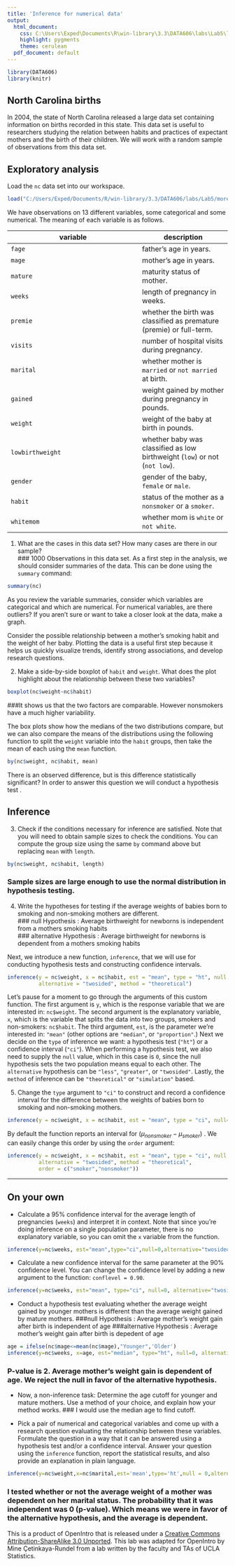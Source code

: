 ---
title: 'Inference for numerical data'
output:
  html_document:
    css: C:\Users\Exped\Documents\R\win-library\3.3\DATA606\labs\Lab5\lab.css
    highlight: pygments
    theme: cerulean
  pdf_document: default
---
```{r echo=FALSE}
library(DATA606)
library(knitr)
```
## North Carolina births

In 2004, the state of North Carolina released a large data set containing 
information on births recorded in this state. This data set is useful to 
researchers studying the relation between habits and practices of expectant 
mothers and the birth of their children. We will work with a random sample of 
observations from this data set.

## Exploratory analysis

Load the `nc` data set into our workspace.

```{r load-data, eval=TRUE}
load("C:/Users/Exped/Documents/R/win-library/3.3/DATA606/labs/Lab5/more/nc.RData")
```

We have observations on 13 different variables, some categorical and some 
numerical. The meaning of each variable is as follows.

variable         | description
---------------- | -----------
`fage`           | father's age in years.
`mage`           | mother's age in years.
`mature`         | maturity status of mother.
`weeks`          | length of pregnancy in weeks.
`premie`         | whether the birth was classified as premature (premie) or full-term.
`visits`         | number of hospital visits during pregnancy.
`marital`        | whether mother is `married` or `not married` at birth.
`gained`         | weight gained by mother during pregnancy in pounds.
`weight`         | weight of the baby at birth in pounds.
`lowbirthweight` | whether baby was classified as low birthweight (`low`) or not (`not low`).
`gender`         | gender of the baby, `female` or `male`.
`habit`          | status of the mother as a `nonsmoker` or a `smoker`.
`whitemom`       | whether mom is `white` or `not white`.

1.  What are the cases in this data set? How many cases are there in our sample?  
### 1000 Observations in this data set.
As a first step in the analysis, we should consider summaries of the data. This
can be done using the `summary` command:

```{r summary, eval=TRUE}
summary(nc)
```

As you review the variable summaries, consider which variables are categorical 
and which are numerical. For numerical variables, are there outliers? If you 
aren't sure or want to take a closer look at the data, make a graph.

Consider the possible relationship between a mother's smoking habit and the 
weight of her baby. Plotting the data is a useful first step because it helps 
us quickly visualize trends, identify strong associations, and develop research
questions.

2.  Make a side-by-side boxplot of `habit` and `weight`. What does the plot 
highlight about the relationship between these two variables?
```{r}
boxplot(nc$weight~nc$habit)
```
###It shows us that the two factors are comparable. However nonsmokers have a much higher variability.  

The box plots show how the medians of the two distributions compare, but we can
also compare the means of the distributions using the following function to 
split the `weight` variable into the `habit` groups, then take the mean of each
using the `mean` function.

```{r by-means, eval=TRUE}
by(nc$weight, nc$habit, mean)
```

There is an observed difference, but is this difference statistically 
significant? In order to answer this question we will conduct a hypothesis test
.

## Inference

3.  Check if the conditions necessary for inference are satisfied. Note that 
you will need to obtain sample sizes to check the conditions. You can compute 
the group size using the same `by` command above but replacing `mean` with 
`length`.  
```{r}
by(nc$weight, nc$habit, length)
```
### Sample sizes are large enough to use the normal distribution in hypothesis testing.  

4.  Write the hypotheses for testing if the average weights of babies born to 
smoking and non-smoking mothers are different.  
### null Hypothesis : Average birthweight for newborns is independent from a mothers smoking habits  
### alternative Hypothesis : Average birthweight for newborns is dependent from a mothers smoking habits   

Next, we introduce a new function, `inference`, that we will use for conducting
hypothesis tests and constructing confidence intervals. 

```{r inf-weight-habit-ht, eval=TRUE, tidy=FALSE}
inference(y = nc$weight, x = nc$habit, est = "mean", type = "ht", null = 0, 
          alternative = "twosided", method = "theoretical")
```

Let's pause for a moment to go through the arguments of this custom function. 
The first argument is `y`, which is the response variable that we are 
interested in: `nc$weight`. The second argument is the explanatory variable, 
`x`, which is the variable that splits the data into two groups, smokers and 
non-smokers: `nc$habit`. The third argument, `est`, is the parameter we're 
interested in: `"mean"` (other options are `"median"`, or `"proportion"`.) Next
we decide on the `type` of inference we want: a hypothesis test (`"ht"`) or a 
confidence interval (`"ci"`). When performing a hypothesis test, we also need 
to supply the `null` value, which in this case is `0`, since the null 
hypothesis sets the two population means equal to each other. The `alternative`
hypothesis can be `"less"`, `"greater"`, or `"twosided"`. Lastly, the `method` 
of inference can be `"theoretical"` or `"simulation"` based.

5.  Change the `type` argument to `"ci"` to construct and record a confidence 
interval for the difference between the weights of babies born to smoking and 
non-smoking mothers.
```{r}
inference(y = nc$weight, x = nc$habit, est = "mean", type = "ci", null=0,alternative="twosided",method = "simulation")
```
By default the function reports an interval for ($\mu_{nonsmoker} - \mu_{smoker}$)
. We can easily change this order by using the `order` argument:

```{r inf-weight-habit-ci, eval=TRUE, tidy=FALSE}
inference(y = nc$weight, x = nc$habit, est = "mean", type = "ci", null = 0, 
          alternative = "twosided", method = "theoretical", 
          order = c("smoker","nonsmoker"))
```

* * *

## On your own

-   Calculate a 95% confidence interval for the average length of pregnancies 
(`weeks`) and interpret it in context. Note that since you're doing inference 
on a single population parameter, there is no explanatory variable, so you can 
omit the `x` variable from the function.
```{r}
inference(y=nc$weeks, est="mean",type="ci",null=0,alternative="twosided",method="theoretical")
```
-   Calculate a new confidence interval for the same parameter at the 90% 
confidence level. You can change the confidence level by adding a new argument 
to the function: `conflevel = 0.90`.
```{r}
inference(y=nc$weeks, est="mean", type="ci", null=0, alternative="twosided", method="theoretical", conflevel=.90)
```
-   Conduct a hypothesis test evaluating whether the average weight gained by 
younger mothers is different than the average weight gained by mature mothers.
###null Hypothesis : Average mother's weight gain after birth is independent of age
###alternative Hypothesis : Average mother's weight gain after birth is depedent of age
```{r}
age = ifelse(nc$mage<=mean(nc$mage),"Younger",'Older')
inference(y=nc$weeks, x=age, est="median", type="ht", null=0, alternative="twosided", method="simulation")
```
### P-value is 2. Average mother's weight gain is dependent of age. We reject the null in favor of the alternative hypothesis.  

-   Now, a non-inference task: Determine the age cutoff for younger and mature 
mothers. Use a method of your choice, and explain how your method works.
### I would use the median age to find cutoff.

-   Pick a pair of numerical and categorical variables and come up with a 
research question evaluating the relationship between these variables. 
Formulate the question in a way that it can be answered using a hypothesis test
and/or a confidence interval. Answer your question using the `inference` 
function, report the statistical results, and also provide an explanation in 
plain language.
```{r}
inference(y=nc$weight,x=nc$marital,est='mean',type='ht',null = 0,alternative = "twosided",method = 'theoretical')
```

  
### I tested whether or not the average weight of a mother was dependent on her marital status. The probability that it was independent was 0 (p-value). Which means we were in favor of the alternative hypothesis, and the average is dependent.  
<div id="license">
This is a product of OpenIntro that is released under a [Creative Commons 
Attribution-ShareAlike 3.0 Unported](http://creativecommons.org/licenses/by-sa/3.0).
This lab was adapted for OpenIntro by Mine &Ccedil;etinkaya-Rundel from a lab 
written by the faculty and TAs of UCLA Statistics.
</div>